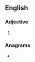 ==English==

===Adjective===
{{head|en|adjective superlative form}}

# {{en-superlative of|chilly}}

===Anagrams===
* {{anagrams|en|a=cehiillst|lichtlies}}